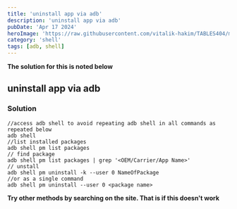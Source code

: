 ---
title: 'uninstall app via adb'
description: 'uninstall app via adb'
pubDate: 'Apr 17 2024'
heroImage: 'https://raw.githubusercontent.com/vitalik-hakim/TABLES404/main/error_b/SHELL.jpg'
category: 'shell'
tags: [adb, shell]
---

**The solution for this is noted below**

## uninstall app via adb

### Solution

```shell
//access adb shell to avoid repeating adb shell in all commands as repeated below
adb shell 
//list installed packages
adb shell pm list packages
// find package
adb shell pm list packages | grep '<OEM/Carrier/App Name>'
// unstall 
adb shell pm uninstall -k --user 0 NameOfPackage
//or as a single command
adb shell pm uninstall --user 0 <package name>
```
**Try other methods by searching on the site. That is if this doesn't work**
